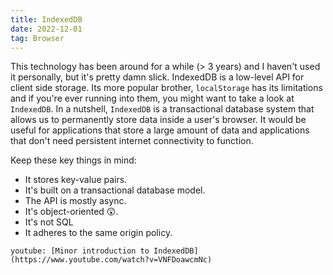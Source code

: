 ```yaml
---
title: IndexedDB
date: 2022-12-01
tag: Browser
---
```




This technology has been around for a while (> 3 years) and I haven't used it personally, but it's pretty damn slick. IndexedDB is a low-level API for client side storage. Its more popular brother, `localStorage` has its limitations and if you're 
ever running into them, you might want to take a look at `IndexedDB`. In a nutshell, `IndexedDB` is a transactional database system that allows us to permanently store data inside a user's browser. It would be useful for applications that store a large amount of data and 
applications that don't need persistent internet connectivity to function. 

Keep these key things in mind:

- It stores key-value pairs. 
- It's built on a transactional database model.
- The API is mostly async.
- It's object-oriented 😲. 
- It's not SQL
- It adheres to the same origin policy.


`youtube: [Minor introduction to IndexedDB](https://www.youtube.com/watch?v=VNFDoawcmNc)`
